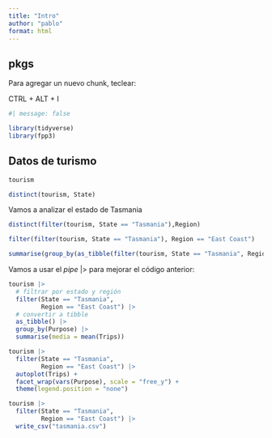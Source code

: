 ```yaml
---
title: "Intro"
author: "pablo"
format: html
---
```


## pkgs

Para agregar un nuevo chunk, teclear:

CTRL + ALT + I

```r
#| message: false

library(tidyverse)
library(fpp3)
```

## Datos de turismo

```r
tourism
```

```r
distinct(tourism, State)
```

Vamos a analizar el estado de Tasmania

```r
distinct(filter(tourism, State == "Tasmania"),Region)
```
```r
filter(filter(tourism, State == "Tasmania"), Region == "East Coast")
```

```r
summarise(group_by(as_tibble(filter(tourism, State == "Tasmania", Region == "East Coast")), Purpose), media = mean(Trips))
```

Vamos a usar el *pipe* |> para mejorar el código anterior:

```r
tourism |> 
  # filtrar por estado y región
  filter(State == "Tasmania",
         Region == "East Coast") |> 
  # convertir a tibble
  as_tibble() |> 
  group_by(Purpose) |> 
  summarise(media = mean(Trips))
```

```r
tourism |> 
  filter(State == "Tasmania",
         Region == "East Coast") |> 
  autoplot(Trips) +
  facet_wrap(vars(Purpose), scale = "free_y") +
  theme(legend.position = "none")
```



```r
tourism |> 
  filter(State == "Tasmania",
         Region == "East Coast") |> 
  write_csv("tasmania.csv")
```

